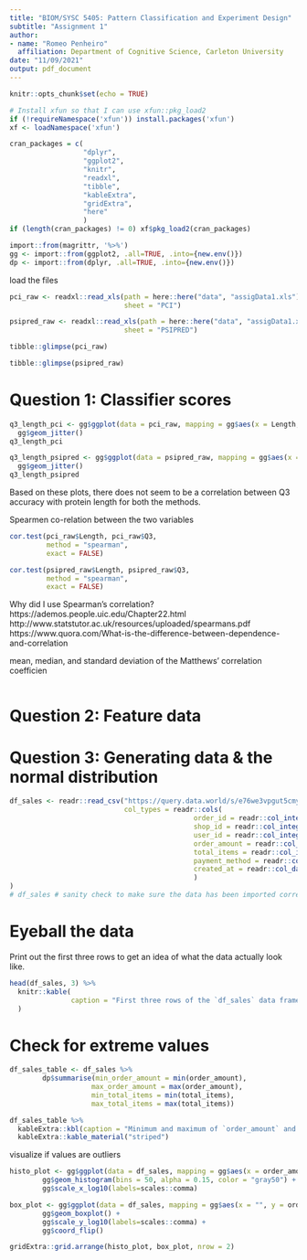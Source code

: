 ```yaml
---
title: "BIOM/SYSC 5405: Pattern Classification and Experiment Design"
subtitle: "Assignment 1"
author: 
- name: "Romeo Penheiro"
  affiliation: Department of Cognitive Science, Carleton University
date: "11/09/2021"
output: pdf_document
---
```


```r
knitr::opts_chunk$set(echo = TRUE)
```

```r
# Install xfun so that I can use xfun::pkg_load2
if (!requireNamespace('xfun')) install.packages('xfun')
xf <- loadNamespace('xfun')

cran_packages = c(
                  "dplyr", 
                  "ggplot2", 
                  "knitr", 
                  "readxl", 
                  "tibble", 
                  "kableExtra",
                  "gridExtra",
                  "here"
                  )
if (length(cran_packages) != 0) xf$pkg_load2(cran_packages)

import::from(magrittr, '%>%')
gg <- import::from(ggplot2, .all=TRUE, .into={new.env()})
dp <- import::from(dplyr, .all=TRUE, .into={new.env()})
```

load the files

```r
pci_raw <- readxl::read_xls(path = here::here("data", "assigData1.xls"), 
                            sheet = "PCI")
```

```r
psipred_raw <- readxl::read_xls(path = here::here("data", "assigData1.xls"), 
                            sheet = "PSIPRED")
```

```r
tibble::glimpse(pci_raw)
```

```r
tibble::glimpse(psipred_raw)
```

# Question 1: Classifier scores

```r
q3_length_pci <- gg$ggplot(data = pci_raw, mapping = gg$aes(x = Length, y = Q3)) +
  gg$geom_jitter()
q3_length_pci

```

```r
q3_length_psipred <- gg$ggplot(data = psipred_raw, mapping = gg$aes(x = Length, y = Q3)) +
  gg$geom_jitter()
q3_length_psipred

```
Based on these plots, there does not seem to be a correlation between Q3 accuracy 
with protein length for both the methods.

Spearmen co-relation between the two variables

```r
cor.test(pci_raw$Length, pci_raw$Q3,
         method = "spearman",
         exact = FALSE)
```
```r
cor.test(psipred_raw$Length, psipred_raw$Q3,
         method = "spearman",
         exact = FALSE)
```
Why did I use Spearman's correlation?
https://ademos.people.uic.edu/Chapter22.html
http://www.statstutor.ac.uk/resources/uploaded/spearmans.pdf
https://www.quora.com/What-is-the-difference-between-dependence-and-correlation

mean, median, and standard deviation of the Matthews’ correlation coefficien

```r

```


# Question 2: Feature data
# Question 3: Generating data & the normal distribution
```r
df_sales <- readr::read_csv("https://query.data.world/s/e76we3vpgut5cmydqgm2nb7e5xqx7i", 
                            col_types = readr::cols(
                                             order_id = readr::col_integer(), 
                                             shop_id = readr::col_integer(), 
                                             user_id = readr::col_integer(), 
                                             order_amount = readr::col_double(), 
                                             total_items = readr::col_integer(), 
                                             payment_method = readr::col_factor(), 
                                             created_at = readr::col_datetime(format = "%Y-%m-%d %H:%M:%z")
                                             )
)
# df_sales # sanity check to make sure the data has been imported correctly
```

# Eyeball the data



Print out the first three rows to get an idea of what the data actually look like. 

```r
head(df_sales, 3) %>% 
  knitr::kable(
               caption = "First three rows of the `df_sales` data frame"
  )
```

# Check for extreme values
```r
df_sales_table <- df_sales %>%
        dp$summarise(min_order_amount = min(order_amount),
                    max_order_amount = max(order_amount),
                    min_total_items = min(total_items),
                    max_total_items = max(total_items))

df_sales_table %>%
  kableExtra::kbl(caption = "Minimum and maximum of `order_amount` and `total_items.`", row.names = T) %>%
  kableExtra::kable_material("striped")
```

visualize if values are outliers

```r
histo_plot <- gg$ggplot(data = df_sales, mapping = gg$aes(x = order_amount)) +
        gg$geom_histogram(bins = 50, alpha = 0.15, color = "gray50") +
        gg$scale_x_log10(labels=scales::comma)

box_plot <- gg$ggplot(data = df_sales, mapping = gg$aes(x = "", y = order_amount)) +
        gg$geom_boxplot() +
        gg$scale_y_log10(labels=scales::comma) +
        gg$coord_flip() 

gridExtra::grid.arrange(histo_plot, box_plot, nrow = 2)
```
